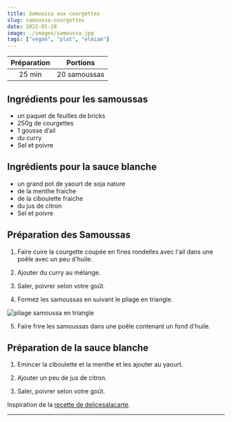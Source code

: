```yaml
---
title: Samoussa aux courgettes
slug: samoussa-courgettes
date: 2022-05-28
image: ./images/samoussa.jpg
tags: ["vegan", "plat", "elmiam"]
---
```


| Préparation | Portions |
| :-: | :-: |
| 25 min | 20 samoussas |

## Ingrédients pour les samoussas

- <ListItem>un paquet de feuilles de bricks</ListItem>
- <ListItem>250g de courgettes</ListItem>
- <ListItem>1 gousse d’ail</ListItem>
- <ListItem>du curry</ListItem>
- <ListItem>Sel et poivre</ListItem>

## Ingrédients pour la sauce blanche

- <ListItem>un grand pot de yaourt de soja nature</ListItem>
- <ListItem>de la menthe fraiche</ListItem>
- <ListItem>de la ciboulette fraiche</ListItem>
- <ListItem>du jus de citron</ListItem>
- <ListItem>Sel et poivre</ListItem>


## Préparation des Samoussas

1. Faire cuire la courgette coupée en fines rondelles avec l'ail dans une poêle avec un peu d'huile.

2. Ajouter du curry au mélange.

3. Saler, poivrer selon votre goût.

4. Formez les samoussas en suivant le pliage en triangle.

![pliage samoussa en triangle](https://i.pinimg.com/originals/14/02/85/140285fbc26da35def74911a841d94b5.jpg)

5. Faire frire les samoussas dans une poêle contenant un fond d'huile.

## Préparation de la sauce blanche

1. Emincer la ciboulette et la menthe et les ajouter au yaourt.

2. Ajouter un peu de jus de citron.

3. Saler, poivrer selon votre goût.

Inspiration de la [recette de delicesalacarte](http://delicesalacarte.over-blog.com/2018/06/samoussas-a-la-courgette-et-au-curry.html).

---
